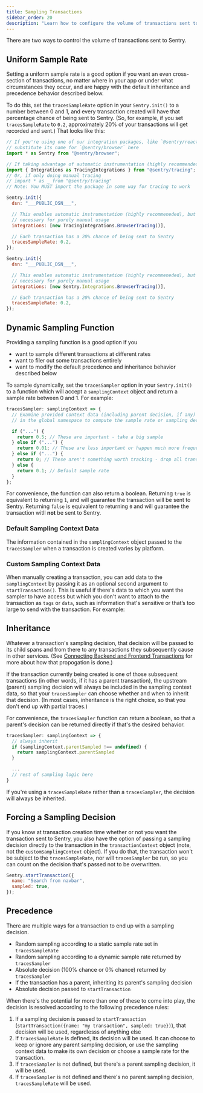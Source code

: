 ```yaml
---
title: Sampling Transactions
sidebar_order: 20
description: "Learn how to configure the volume of transactions sent to Sentry."
---
```


There are two ways to control the volume of transactions sent to Sentry.

## Uniform Sample Rate

Setting a uniform sample rate is a good option if you want an even cross-section of transactions, no matter where in your app or under what circumstances they occur, and are happy with the default inheritance and precedence behavior described below.

To do this, set the `tracesSampleRate` option in your `Sentry.init()` to a number between 0 and 1, and every transaction created will have that percentage chance of being sent to Sentry. (So, for example, if you set `tracesSampleRate` to `0.2`, approximately 20% of your transactions will get recorded and sent.) That looks like this:

```javascript {tabTitle: ESM}
// If you're using one of our integration packages, like `@sentry/react` or `@sentry/angular`,
// substitute its name for `@sentry/browser` here
import * as Sentry from "@sentry/browser";

// If taking advantage of automatic instrumentation (highly recommended)
import { Integrations as TracingIntegrations } from "@sentry/tracing";
// Or, if only doing manual tracing
// import * as _ from "@sentry/tracing"
// Note: You MUST import the package in some way for tracing to work

Sentry.init({
  dsn: "___PUBLIC_DSN___",

  // This enables automatic instrumentation (highly recommeneded), but is not
  // necessary for purely manual usage
  integrations: [new TracingIntegrations.BrowserTracing()],

  // Each transaction has a 20% chance of being sent to Sentry
  tracesSampleRate: 0.2,
});
```

```javascript {tabTitle: CDN}
Sentry.init({
  dsn: "___PUBLIC_DSN___",

  // This enables automatic instrumentation (highly recommeneded), but is not
  // necessary for purely manual usage
  integrations: [new Sentry.Integrations.BrowserTracing()],

  // Each transaction has a 20% chance of being sent to Sentry
  tracesSampleRate: 0.2,
});
```

## Dynamic Sampling Function

Providing a sampling function is a good option if you

- want to sample different transactions at different rates
- want to filer out some transactions entirely
- want to modify the default precedence and inheritance behavior described below

To sample dynamically, set the `tracesSampler` option in your `Sentry.init()` to a function which will accept a `samplingContext` object and return a sample rate between 0 and 1. For example:

```javascript
tracesSampler: samplingContext => {
  // Examine provided context data (including parent decision, if any) along with anything
  // in the global namespace to compute the sample rate or sampling decision for this transaction.

  if ("...") {
    return 0.5; // These are important - take a big sample
  } else if ("...") {
    return 0.01; // These are less important or happen much more frequently - only take 1% of them
  } else if ("...") {
    return 0; // These aren't something worth tracking - drop all transactions like this
  } else {
    return 0.1; // Default sample rate
  }
};
```

For convenience, the function can also return a boolean. Returning `true` is equivalent to returning `1`, and will guarantee the transaction will be sent to Sentry. Returning `false` is equivalent to returning `0` and will guarantee the transaction witll **not** be sent to Sentry.

### Default Sampling Context Data

The information contained in the `samplingContext` object passed to the `tracesSampler` when a transaction is created varies by platform.

<PlatformContent includePath="performance/default-sampling-context" />

### Custom Sampling Context Data

When manually creating a transaction, you can add data to the `samplingContext` by passing it as an optional second argument to `startTransaction()`. This is useful if there's data to which you want the sampler to have access but which you don't want to attach to the transaction as `tags` or `data`, such as information that's sensitive or that’s too large to send with the transaction. For example:

<PlatformContent includePath="performance/custom-sampling-context" />

## Inheritance

Whatever a transaction's sampling decision, that decision will be passed to its child spans and from there to any transactions they subsequently cause in other services. (See [Connecting Backend and Frontend Transactions](/platforms/javascript/performance/) for more about how that propogation is done.)

If the transaction currently being created is one of those subsequent transactions (in other words, if it has a parent transaction), the upstream (parent) sampling decision will always be included in the sampling context data, so that your `tracesSampler` can choose whether and when to inherit that decision. (In most cases, inheritance is the right choice, so that you don't end up with partial traces.)

For convenience, the `tracesSampler` function can return a boolean, so that a parent's decision can be returned directly if that's the desired behavior.

```javascript
tracesSampler: samplingContext => {
  // always inherit
  if (samplingContext.parentSampled !== undefined) {
    return samplingContext.parentSampled
  }

  ...
  // rest of sampling logic here
}
```

If you're using a `tracesSampleRate` rather than a `tracesSampler`, the decision will always be inherited.

## Forcing a Sampling Decision

If you know at transaction creation time whether or not you want the transaction sent to Sentry, you also have the option of passing a sampling decision directly to the transaction in the `transactionContext` object (note, not the `customSamplingContext` object). If you do that, the transaction won't be subject to the `tracesSampleRate`, nor will `tracesSampler` be run, so you can count on the decision that's passed not to be overwritten.

```javascript
Sentry.startTransaction({
  name: "Search from navbar",
  sampled: true,
});
```

## Precedence

There are multiple ways for a transaction to end up with a sampling decision.

- Random sampling according to a static sample rate set in `tracesSampleRate`
- Random sampling according to a dynamic sample rate returned by `tracesSampler`
- Absolute decision (100% chance or 0% chance) returned by `tracesSampler`
- If the transaction has a parent, inheriting its parent's sampling decision
- Absolute decision passed to `startTransaction`

When there's the potential for more than one of these to come into play, the decision is resolved according to the following precedence rules:

1. If a sampling decision is passed to `startTransaction` (`startTransaction({name: "my transaction", sampled: true})`), that decision will be used, regardlesss of anything else
2. If `tracesSampleRate` is defined, its decision will be used. It can choose to keep or ignore any parent sampling decision, or use the sampling context data to make its own decision or choose a sample rate for the transaction.
3. If `tracesSampler` is not defined, but there's a parent sampling decision, it will be used.
4. If `tracesSampler` is not defined and there's no parent sampling decision, `tracesSampleRate` will be used.
